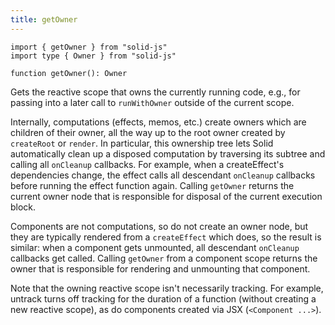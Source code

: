```yaml
---
title: getOwner
---
```


```tsx
import { getOwner } from "solid-js"
import type { Owner } from "solid-js"

function getOwner(): Owner

```

Gets the reactive scope that owns the currently running code, e.g., for passing into a later call to `runWithOwner` outside of the current scope.

Internally, computations (effects, memos, etc.) create owners which are children of their owner, all the way up to the root owner created by `createRoot` or `render`. 
In particular, this ownership tree lets Solid automatically clean up a disposed computation by traversing its subtree and calling all `onCleanup` callbacks. 
For example, when a createEffect's dependencies change, the effect calls all descendant `onCleanup` callbacks before running the effect function again. 
Calling `getOwner` returns the current owner node that is responsible for disposal of the current execution block.

Components are not computations, so do not create an owner node, but they are typically rendered from a `createEffect` which does, so the result is similar: when a component gets unmounted, all descendant `onCleanup` callbacks get called. 
Calling `getOwner` from a component scope returns the owner that is responsible for rendering and unmounting that component.

Note that the owning reactive scope isn't necessarily tracking. 
For example, untrack turns off tracking for the duration of a function (without creating a new reactive scope), as do components created via JSX (`<Component ...>`).
